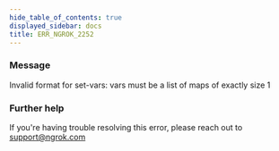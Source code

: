 ```yaml
---
hide_table_of_contents: true
displayed_sidebar: docs
title: ERR_NGROK_2252
---
```


### Message

Invalid format for set-vars: vars must be a list of maps of exactly size 1

<ErrorDetails />

### Further help

If you're having trouble resolving this error, please reach out to [support@ngrok.com](mailto:support@ngrok.com?subject=Help%20with%20ERR_NGROK_2252)
